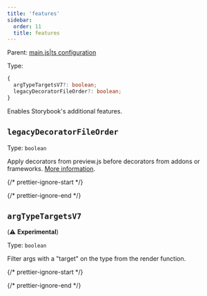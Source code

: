 ```yaml
---
title: 'features'
sidebar:
  order: 11
  title: features
---
```


Parent: [main.js|ts configuration](./main-config.md)

Type:

```ts
{
  argTypeTargetsV7?: boolean;
  legacyDecoratorFileOrder?: boolean;
}
```

Enables Storybook's additional features.

## `legacyDecoratorFileOrder`

Type: `boolean`

Apply decorators from preview.js before decorators from addons or frameworks. [More information](https://github.com/storybookjs/storybook/blob/next/MIGRATION.md#changed-decorator-order-between-previewjs-and-addonsframeworks).

{/* prettier-ignore-start */}

<CodeSnippets path="main-config-features-legacy-decorator-file-order.md" />

{/* prettier-ignore-end */}

## `argTypeTargetsV7`

(⚠️ **Experimental**)

Type: `boolean`

Filter args with a "target" on the type from the render function.

{/* prettier-ignore-start */}

<CodeSnippets path="main-config-features-arg-type-targets-v7.md" />

{/* prettier-ignore-end */}
